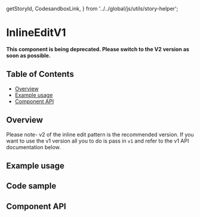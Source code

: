   getStoryId,
  CodesandboxLink,
} from '../../global/js/utils/story-helper';

# InlineEditV1

**This component is being deprecated. Please switch to the V2 version as soon as
possible.**

## Table of Contents

- [Overview](#overview)
- [Example usage](#example-usage)
- [Component API](#component-api)

## Overview

Please note- v2 of the inline edit pattern is the recommended version. If you
want to use the v1 version all you to do is pass in `v1` and refer to the v1 API
documentation below.

## Example usage

<!-- TODO: One example per designed use case. -->

<Canvas>
  <Story id={getStoryId(InlineEditV1.displayName, 'inline-edit')} />
</Canvas>

## Code sample

<!-- <CodesandboxLink exampleDirectory="InlineEdit" /> -->

## Component API

<ArgsTable />
